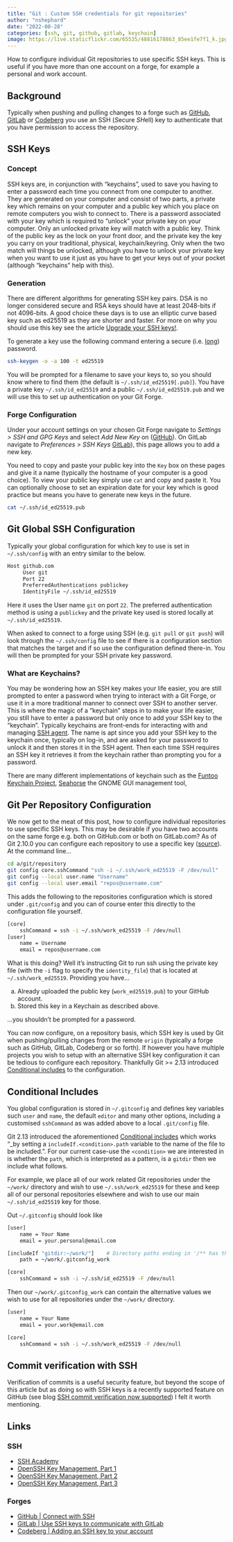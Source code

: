 ```yaml
---
title: "Git : Custom SSH credentials for git repositories"
author: "nshephard"
date: "2022-08-28"
categories: [ssh, git, github, gitlab, keychain]
image: https://live.staticflickr.com/65535/48816178863_85ee1fe7f1_k.jpg
---
```


How to configure individual Git repositories to use specific SSH keys. This is useful if you have
more than one account on a forge, for example a personal and work account.

## Background

Typically when pushing and pulling changes to a forge such as [GitHub](https://github.com), [GitLab](https://gitlab.com)
or [Codeberg](https://codeberg.org) you use an SSH (*S*ecure *SH*ell) key to authenticate that you have permission to
access the repository.

## SSH Keys

### Concept

SSH keys are, in conjunction with "keychains", used to save you having to enter a password each time you connect from
one computer to another. They are generated on your computer and consist of two parts, a private key which remains on
your computer and a public key which you place on remote computers you wish to connect to. There is a password
associated with your key which is required to "unlock" your private key on your computer. Only an unlocked private key
will match with a public key. Think of the public key as the lock on your front door, and the private key the key you
carry on your traditional, physical, keychain/keyring. Only when the two match will things be unlocked, although you
have to unlock your private key when you want to use it just as you have to get your keys out of your pocket (although
"keychains" help with this).

### Generation

There are different algorithms for generating SSH key pairs. DSA is no longer considered secure and RSA keys should have
at least 2048-bits if not 4096-bits. A good choice these days is to use an elliptic curve based key such as
ed25519 as they are shorter and faster. For more on why you should use this key see the article [Upgrade your SSH
keys!](https://blog.g3rt.nl/upgrade-your-ssh-keys.html).

To generate a key use the following command entering a secure (i.e. [long](xkcd.com/936/)) password.

``` bash
ssh-keygen -o -a 100 -t ed25519
```

You will be prompted for a filename to save your keys to, so you should know where to find them (the default is
`~/.ssh/id_ed25519[.pub]`). You have a private key `~/.ssh/id_ed25519` and a public `~/.ssh/id_ed25519.pub` and we will
use this to set up authentication on your Git Forge.

### Forge Configuration

Under your account settings on your chosen Git Forge navigate to *Settings > SSH and GPG Keys* and select *Add New Key*
on ([GitHub](https://github.com/settings/keys)). On GitLab navigate to *Preferences > SSH Keys*
[GitLab](https://gitlab.com/-/profile/keys)), this page allows you to add a new key.

You need to copy and paste your public key into the `Key` box on these pages and give it a name (typically the hostname
of your computer is a good choice). To view your public key simply use `cat` and copy and paste it. You can optionally
choose to set an expiration date for your key which is good practice but means you have to generate new keys in the
future.

``` bash
cat ~/.ssh/id_ed25519.pub
```

## Git Global SSH Configuration

Typically your global configuration for which key to use is set in `~/.ssh/config` with an entry similar to the below.

``` bash
Host github.com
     User git
     Port 22
     PreferredAuthentications publickey
     IdentityFile ~/.ssh/id_ed25519
```

Here it uses the User name `git` on port `22`. The preferred authentication method is using a  `publickey` and the private
key used is stored locally at `~/.ssh/id_ed25519`.

When asked to connect to a forge using SSH (e.g. `git pull` or `git push`) will look through the `~/.ssh/config` file to
see if there is a configuration section that matches the target and if so use the configuration defined there-in. You
will then be prompted for your SSH private key password.

### What are Keychains?

You may be wondering how an SSH key makes your life easier, you are still prompted to enter a password when trying to
interact with a Git Forge, or use it in a more traditional manner to connect over SSH to another server. This is where
the magic of a "keychain" steps in to make your life easier, you still have to enter a password but only once to add
your SSH key to the "keychain". Typically keychains are front-ends for interacting with and managing [SSH
agent](https://www.ssh.com/academy/ssh/agent). The name is apt since you add your SSH key to the keychain once,
typically on log-in, and are asked for your password to unlock it and then stores it in the SSH agent. Then each time
SSH requires an SSH key it retrieves it from the keychain rather than prompting you for a password.

There are many different implementations of keychain such as the [Funtoo Keychain
Project](https://www.funtoo.org/Funtoo:Keychain), [Seahorse](https://wiki.gnome.org/Apps/Seahorse) the GNOME GUI
management tool,

## Git Per Repository Configuration

We now get to the meat of this post, how to configure individual repositories to use specific SSH keys. This may be
desirable if you have two accounts on the same forge e.g. both on GitHub.com or both on GitLab.com? As of Git 2.10.0 you
can configure each repository to use a specific key ([source](https://superuser.com/a/912281)). At the command line...

```bash
cd a/git/repository
git config core.sshCommand "ssh -i ~/.ssh/work_ed25519 -F /dev/null"
git config --local user.name "Username"
git config --local user.email "repos@username.com"
```

This adds the following to the repositories configuration which is stored under `.git/config` and you can of course
enter this directly to the configuration file yourself.

``` bash
[core]
    sshCommand = ssh -i ~/.ssh/work_ed25519 -F /dev/null
[user]
    name = Username
    email = repos@username.com
```

What is this doing? Well it's instructing Git to run ssh using the private key file (with the `-i` flag to specify the
`identity_file`) that is located at `~/.ssh/work_ed25519`. Providing you have...

a) Already uploaded the public key (`work_ed25519.pub`) to your GitHub account.
b) Stored this key in a Keychain as described above.

...you shouldn't be prompted for a password.

You can now configure, on a repository basis, which SSH key is used by Git when pushing/pulling changes from the remote
`origin` (typically a forge such as GitHub, GitLab, Codeberg or so forth). If however you have multiple projects you
wish to setup with an alternative SSH key configuration it can be tedious to configure each repository. Thankfully
Git >= 2.13 introduced [Conditional includes](https://git-scm.com/docs/git-config#_conditional_includes) to the
configuration.

## Conditional Includes

You global configuration is stored in `~/.gitconfig` and defines key variables such `user` and `name`, the default
`editor` and many other options, including a customised `sshCommand` as was added above to a local `.git/config` file.

Git 2.13 introduced the aforementioned [Conditional includes](https://git-scm.com/docs/git-config#_conditional_includes)
which works "_by setting a `includeIf.<condition>.path` variable to the name of the file to be included.". For our
current case-use the `<condition>` we are interested in is whether the `path`, which is interpreted as a pattern, is a
`gitdir` then we include what follows.

For example, we place all of our work related Git repositories under the `~/work/` directory and wish to use
`~/.ssh/work_ed25519` for these and keep all of our personal repositories elsewhere and wish to use our main
`~/.ssh/id_ed25519` key for those.

Out `~/.gitconfig` should look like

``` bash
[user]
    name = Your Name
    email = your.personal@email.com

[includeIf "gitdir:~/work/"]    # Directory paths ending in '/** has the globbing wildcard '**' added by default.
    path = ~/work/.gitconfig_work

[core]
    sshCommand = ssh -i ~/.ssh/id_ed25519 -F /dev/null
```

Then our `~/work/.gitconfig_work` can contain the alternative values we wish to use for all repositories under the `~/work/`
directory.

``` bash
[user]
    name = Your Name
    email = your.work@email.com

[core]
    sshCommand = ssh -i ~/.ssh/work_ed25519 -F /dev/null
```

## Commit verification with SSH

Verification of commits is a useful security feature, but beyond the scope of this article but as doing so with SSH keys
is a recently supported feature on GitHub (see blog [SSH commit verification now
supported](https://github.blog/changelog/2022-08-23-ssh-commit-verification-now-supported/)) I felt it worth  mentioning.

## Links

### SSH

* [SSH Academy](https://www.ssh.com/academy/ssh)
* [OpenSSH Key Management, Part 1](https://www.funtoo.org/OpenSSH_Key_Management,_Part_1)
* [OpenSSH Key Management, Part 2](https://www.funtoo.org/OpenSSH_Key_Management,_Part_2)
* [OpenSSH Key Management, Part 3](https://www.funtoo.org/OpenSSH_Key_Management,_Part_3)

### Forges

* [GitHub | Connect with SSH](https://docs.github.com/en/authentication/connecting-to-github-with-ssh)
* [GitLab | Use SSH keys to communicate with GitLab](https://docs.gitlab.com/ee/user/ssh.html)
* [Codeberg | Adding an SSH key to your account](https://docs.codeberg.org/security/ssh-key/)

